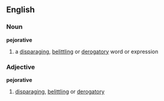==English==
===Noun===
'''pejorative'''
#a [[disparaging]], [[belittling]] or [[derogatory]] word or expression

===Adjective===
'''pejorative'''
# [[disparaging]], [[belittling]] or [[derogatory]]